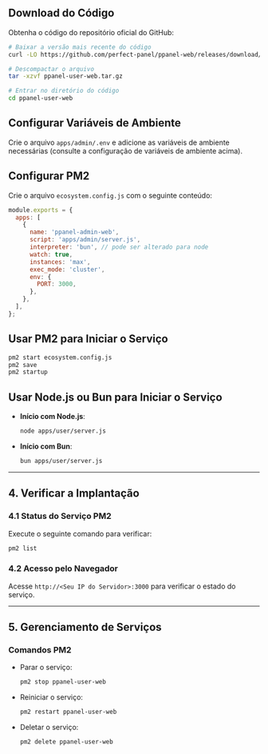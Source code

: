 ## Download do Código

Obtenha o código do repositório oficial do GitHub:

```bash
# Baixar a versão mais recente do código
curl -LO https://github.com/perfect-panel/ppanel-web/releases/download/v1.0.0/ppanel-admin-web.tar.gz

# Descompactar o arquivo
tar -xzvf ppanel-user-web.tar.gz

# Entrar no diretório do código
cd ppanel-user-web
```

## Configurar Variáveis de Ambiente

Crie o arquivo `apps/admin/.env` e adicione as variáveis de ambiente necessárias (consulte a configuração de variáveis de ambiente acima).

## Configurar PM2

Crie o arquivo `ecosystem.config.js` com o seguinte conteúdo:

```javascript
module.exports = {
  apps: [
    {
      name: 'ppanel-admin-web',
      script: 'apps/admin/server.js',
      interpreter: 'bun', // pode ser alterado para node
      watch: true,
      instances: 'max',
      exec_mode: 'cluster',
      env: {
        PORT: 3000,
      },
    },
  ],
};
```

## Usar PM2 para Iniciar o Serviço

```bash
pm2 start ecosystem.config.js
pm2 save
pm2 startup
```

## Usar Node.js ou Bun para Iniciar o Serviço

- **Início com Node.js**:

  ```bash
  node apps/user/server.js
  ```

- **Início com Bun**:

  ```bash
  bun apps/user/server.js
  ```

---

## **4. Verificar a Implantação**

### **4.1 Status do Serviço PM2**

Execute o seguinte comando para verificar:

```bash
pm2 list
```

### **4.2 Acesso pelo Navegador**

Acesse `http://<Seu IP do Servidor>:3000` para verificar o estado do serviço.

---

## **5. Gerenciamento de Serviços**

### **Comandos PM2**

- Parar o serviço:

  ```bash
  pm2 stop ppanel-user-web
  ```

- Reiniciar o serviço:

  ```bash
  pm2 restart ppanel-user-web
  ```

- Deletar o serviço:

  ```bash
  pm2 delete ppanel-user-web
  ```



<Giscus />
